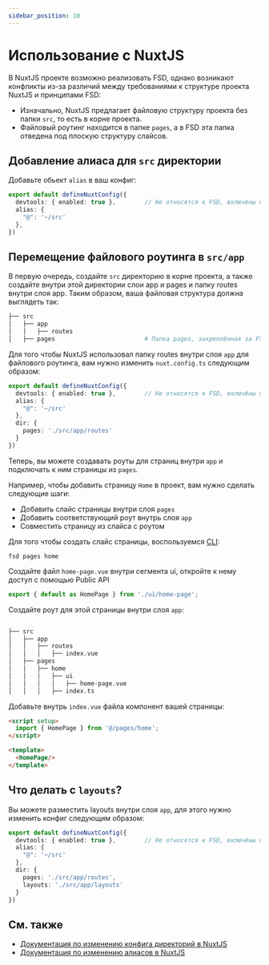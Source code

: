 ```yaml
---
sidebar_position: 10
---
```

# Использование с NuxtJS

В NuxtJS проекте возможно реализовать FSD, однако возникают конфликты из-за различий между требованиями к структуре проекта NuxtJS и принципами FSD: 

- Изначально, NuxtJS предлагает файловую структуру проекта без папки `src`, то есть в корне проекта.
- Файловый роутинг находится в папке `pages`, а в FSD эта папка отведена под плоскую структуру слайсов.


## Добавление алиаса для `src` директории

Добавьте обьект `alias` в ваш конфиг:
```ts title="nuxt.config.ts"
export default defineNuxtConfig({
  devtools: { enabled: true },        // Не относятся к FSD, включёны при старте проекта
  alias: {
    "@": '~/src'
  },
})
```

## Перемещение файлового роутинга в `src/app`

В первую очередь, создайте `src` директорию в корне проекта, а также создайте внутри этой директории слои app и pages и папку routes внутри слоя app.
Таким образом, ваша файловая структура должна выглядеть так:

```sh
├── src
│   ├── app
│   │   ├── routes
│   ├── pages                         # Папка pages, закреплённая за FSD
```

Для того чтобы NuxtJS использовал папку routes внутри слоя `app` для файлового роутинга, вам нужно изменить `nuxt.config.ts` следующим образом:
```ts title="nuxt.config.ts"
export default defineNuxtConfig({
  devtools: { enabled: true },        // Не относятся к FSD, включёны при старте проекта
  alias: {
    "@": '~/src'
  },
  dir: {
    pages: './src/app/routes'
  }
})
```

Теперь, вы можете создавать роуты для страниц внутри `app` и подключать к ним страницы из `pages`.

Например, чтобы добавить страницу `Home` в проект, вам нужно сделать следующие шаги:
- Добавить слайс страницы внутри слоя `pages`
- Добавить соответствующий роут внутрь слоя `app`
- Совместить страницу из слайса с роутом

Для того чтобы создать слайс страницы, воспользуемся [CLI](https://github.com/feature-sliced/cli):

```shell
fsd pages home
```

Создайте файл `home-page.vue` внутри сегмента ui, откройте к нему доступ с помощью Public API

```ts title="src/pages/home/index.ts"
export { default as HomePage } from './ui/home-page';
```

Создайте роут для этой страницы внутри слоя `app`:

```sh

├── src
│   ├── app
│   │   ├── routes
│   │   │   ├── index.vue
│   ├── pages
│   │   ├── home
│   │   │   ├── ui
│   │   │   │   ├── home-page.vue
│   │   │   ├── index.ts
```

Добавьте внутрь `index.vue` файла компонент вашей страницы:

```html title="src/app/routes/index.vue"
<script setup>
  import { HomePage } from '@/pages/home';
</script>

<template>
  <HomePage/>
</template>
```

## Что делать с `layouts`?

Вы можете разместить layouts внутри слоя `app`, для этого нужно изменить конфиг следующим образом:

```ts title="nuxt.config.ts"
export default defineNuxtConfig({
  devtools: { enabled: true },        // Не относятся к FSD, включёны при старте проекта
  alias: {
    "@": '~/src'
  },
  dir: {
    pages: './src/app/routes',
    layouts: './src/app/layouts'
  }
})
```


## См. также

- [Документация по изменению конфига директорий в NuxtJS](https://nuxt.com/docs/api/nuxt-config#dir)
- [Документация по изменению алиасов в NuxtJS](https://nuxt.com/docs/api/nuxt-config#alias)

